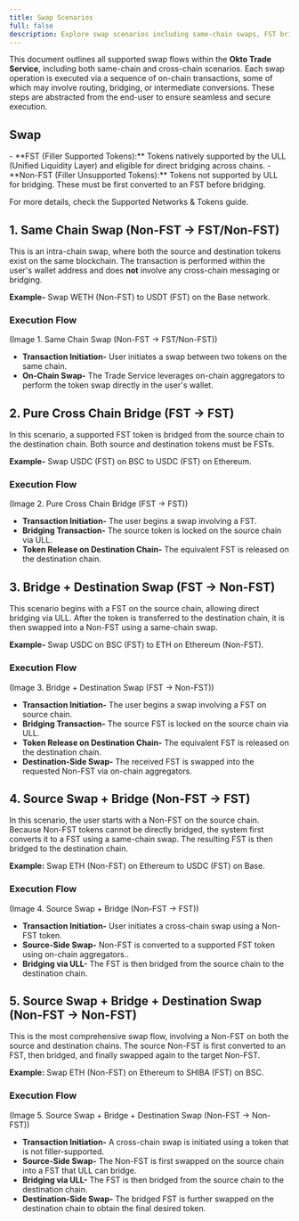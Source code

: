 ```yaml
---
title: Swap Scenarios
full: false
description: Explore swap scenarios including same-chain swaps, FST bridging, cross-chain swaps, and ULL-based routing—covering FST, Non-FST, aggregators, and bridging flows.
---
```



This document outlines all supported swap flows within the **Okto Trade Service**, including both same-chain and cross-chain scenarios. Each swap operation is executed via a sequence of on-chain transactions, some of which may involve routing, bridging, or intermediate conversions. These steps are abstracted from the end-user to ensure seamless and secure execution.

## Swap

<Callout title="Understand FST and Non-FST Tokens" type="info">
- **FST (Filler Supported Tokens):** Tokens natively supported by the ULL (Unified Liquidity Layer) and eligible for direct bridging across chains.
- **Non-FST (Filler Unsupported Tokens):** Tokens not supported by ULL for bridging. These must be first converted to an FST before bridging.

For more details, check the Supported Networks & Tokens guide.
</Callout>

## 1. Same Chain Swap (Non-FST -> FST/Non-FST)

This is an intra-chain swap, where both the source and destination tokens exist on the same blockchain. The transaction is performed within the user's wallet address and does **not** involve any cross-chain messaging or bridging.

**Example-** Swap WETH (Non-FST) to USDT (FST) on the Base network.

### Execution Flow

(Image 1. Same Chain Swap (Non-FST -> FST/Non-FST))

- **Transaction Initiation-** User initiates a swap between two tokens on the same chain.
- **On-Chain Swap-** The Trade Service leverages on-chain aggregators to perform the token swap directly in the user's wallet.

## 2. Pure Cross Chain Bridge (FST -> FST)

In this scenario, a supported FST token is bridged from the source chain to the destination chain. Both source and destination tokens must be FSTs.

**Example-** Swap USDC (FST) on BSC to USDC (FST) on Ethereum.

### Execution Flow

(Image 2. Pure Cross Chain Bridge (FST -> FST))

- **Transaction Initiation-** The user begins a swap involving a FST.
- **Bridging Transaction-** The source token is locked on the source chain via ULL.
- **Token Release on Destination Chain-** The equivalent FST is released on the destination chain.

## 3. Bridge + Destination Swap (FST -> Non-FST)

This scenario begins with a FST on the source chain, allowing direct bridging via ULL. After the token is transferred to the destination chain, it is then swapped into a Non-FST using a same-chain swap.

**Example-** Swap USDC on BSC (FST) to ETH on Ethereum (Non-FST).

### Execution Flow

(Image 3. Bridge + Destination Swap (FST -> Non-FST))

- **Transaction Initiation-** The user begins a swap involving a FST on source chain.
- **Bridging Transaction-** The source FST is locked on the source chain via ULL.
- **Token Release on Destination Chain-** The equivalent FST is released on the destination chain.
- **Destination-Side Swap-** The received FST is swapped into the requested Non-FST via on-chain aggregators.

## 4. Source Swap + Bridge (Non-FST -> FST)

In this scenario, the user starts with a Non-FST on the source chain. Because Non-FST tokens cannot be directly bridged, the system first converts it to a FST using a same-chain swap. The resulting FST is then bridged to the destination chain.

**Example:** Swap ETH (Non-FST) on Ethereum to USDC (FST) on Base.

### Execution Flow

(Image 4. Source Swap + Bridge (Non-FST -> FST))

- **Transaction Initiation-** User initiates a cross-chain swap using a Non-FST token.
- **Source-Side Swap-** Non-FST is converted to a supported FST token using on-chain aggregators..
- **Bridging via ULL-** The FST is then bridged from the source chain to the destination chain.

## 5. Source Swap + Bridge + Destination Swap (Non-FST -> Non-FST)

This is the most comprehensive swap flow, involving a Non-FST on both the source and destination chains. The source Non-FST is first converted to an FST, then bridged, and finally swapped again to the target Non-FST.

**Example:** Swap ETH (Non-FST) on Ethereum to SHIBA (FST) on BSC.

### Execution Flow

(Image 5. Source Swap + Bridge + Destination Swap (Non-FST -> Non-FST))

- **Transaction Initiation-** A cross-chain swap is initiated using a token that is not filler-supported.
- **Source-Side Swap-** The Non-FST is first swapped on the source chain into a FST that ULL can bridge.
- **Bridging via ULL-** The FST is then bridged from the source chain to the destination chain.
- **Destination-Side Swap-** The bridged FST is further swapped on the destination chain to obtain the final desired token.
